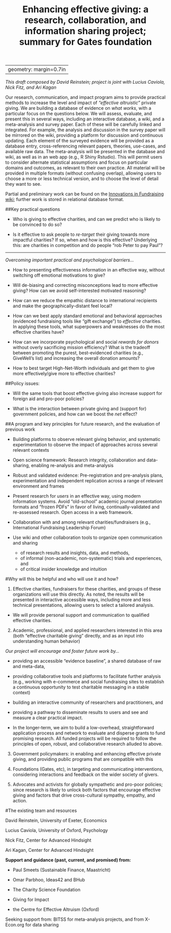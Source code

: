 %Enhancing effective giving: a research, collaboration, and information sharing project; summary for Gates foundation
---
geometry: margin=0.7in
---


*This draft composed by David Reinstein; project is joint with Lucius Caviola, Nick Fitz, and Ari Kagan*

Our research, communication, and impact program aims to provide practical methods to increase the level and impact of *"effective altruistic"* private giving. We are building a database of evidence on *what works*, with a particular focus on the questions below. We will assess, evaluate, and present this in several ways, including an interactive database, a wiki, and a meta-analysis and survey paper. Each of these will be carefully linked and integrated. For example, the analysis and discussion in the survey paper will be mirrored on the wiki, providing a platform for discussion and continuous updating. Each element of the surveyed evidence will be provided as a database entry, cross-referencing relevant papers, theories, use-cases, and available raw data. The meta-analysis will be presented in the database and wiki, as well as in an web app (e.g., R Shiny Rstudio). This will permit users to consider alternate statistical assumptions and focus on particular domains and outcomes, as relevant to their own practice. All material will be provided in multiple formats (without confusing overlap), allowing users to choose a more or less technical version, and to choose the level of detail they want to see.

Partial and preliminary work can be found on the [Innovations in Fundraising wiki](http://innovationsinfundraising.org/doku.php?id=iifwiki:evidence_tools); further work is stored in relational database format.

##Key practical questions

- Who is giving to effective charities, and can we predict who is likely to be convinced to do so?

- Is it effective to ask people to *re-target* their giving towards more impactful charities? If so, when and how is this effective? Underlying this: are charities in competition and do people "rob Peter to pay Paul"?


\bigskip

---

*Overcoming important practical and psychological barriers...*

- How to presenting effectiveness information in an effective way, without switching off emotional motivations to give?

- Will de-biasing and correcting misconceptions lead to more effective giving? How can we avoid self-interested motivated reasoning?

- How can we reduce the empathic distance to international recipients and make the geographically-distant feel local?

- How can we best apply standard emotional and behavioral approaches (evidenced fundraising tools like "gift exchange")  to *effective* charities. In applying these tools, what superpowers and weaknesses do the most effective charities have?

- How can we incorporate psychological and social *rewards for donors* without overly sacrificing mission efficiency? What is the tradeoff between promoting the purest, best-evidenced charities (e.g., GiveWell's list) and increasing the overall donation amounts?

- How to best target High-Net-Worth individuals and get them to give more effectively/give more to effective charities?

##Policy issues:

- Will the same tools that boost effective giving also increase support for foreign aid and pro-poor policies?

- What is the interaction between private giving and (support for) government policies, and how can we boost the *net* effect?

##A program and key principles for future research, and the evaluation of previous work

- Building platforms to observe relevant giving behavior, and systematic experimentation to observe the impact of approaches across several relevant contexts

- Open science framework: Research integrity, collaboration and data-sharing, enabling re-analysis and meta-analysis

- Robust and validated evidence: Pre-registration and pre-analysis plans, experimentation and independent replication across a range of relevant environment and frames

- Present research for *users* in an effective way, using modern information systems. Avoid "old-school" academic journal presentation formats and "frozen PDFs" in favor of living, continually-validated and re-assessed research. Open access in a web framework.

- Collaboration with and among relevant charities/fundraisers (e.g., International Fundraising Leadership Forum)

- Use wiki and other collaboration tools to organize open communication and sharing
    - of research results and insights, data, and methods,
    - of informal (non-academic, non-systematic) trials and experiences, and
    - of critical insider knowledge and intuition


#Why will this be helpful and who will use it and how?

1. Effective charities, fundraisers for these charities, and groups of these organizations will use this directly. As noted, the results will be presented in interactive accessible ways, including more and less technical presentations, allowing users to select a tailored analysis.

- We will provide personal support and communication to qualified effective charities.

2.  Academic, professional, and applied researchers interested in this area (both "effective charitable giving" directly, and as an input into understanding human behavior)

\bigskip

*Our project will encourage and foster future work by...*

- providing an accessible "evidence baseline", a shared database of raw and meta-data,

- providing collaborative tools and platforms to facilitate further analysis (e.g., working with e-commerce and social fundraising sites to establish a continuous opportunity to test charitable messaging in a stable context)

- building an interactive community of researchers and practitioners, and

- providing a pathway to disseminate results to users and see and measure a clear practical impact.

- In the longer-term, we aim to build a low-overhead, straightforward application process and network to evaluate and disperse grants to fund promising research. All funded projects will be required to follow the principles of open, robust, and collaborative research alluded to above.

3. Government policymakers: in enabling and enhancing effective private giving, and providing public programs that are compatible with this

4. Foundations (Gates, etc), in targeting and communicating interventions, considering interactions and feedback on the wider society of givers.

5. Advocates and activists for globally sympathetic and pro-poor policies; since research is likely to unlock both factors that encourage effective giving and factors that drive cross-cultural sympathy, empathy, and action.

#The existing team and resources

David Reinstein, University of Exeter, Economics

Lucius Caviola, University of Oxford, Psychology

Nick Fitz, Center for Advanced Hindsight

Ari Kagan, Center for Advanced Hindsight

**Support and guidance (past, current, and promised) from:**

- Paul Smeets (Sustainable Finance, Maastricht)

- Omar Parbhoo, Ideas42 and BHub

- The Charity Science Foundation

- Giving for Impact

- the Centre for Effective Altruism (Oxford)

Seeking support from: BITSS for meta-analysis projects, and from X-Econ.org for data sharing







